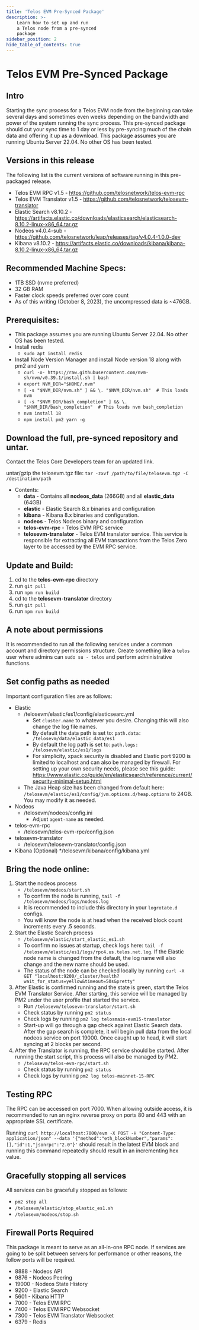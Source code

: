 ```yaml
---
title: 'Telos EVM Pre-Synced Package'
description: >-
    Learn how to set up and run
    a Telos node from a pre-synced
    package
sidebar_position: 2
hide_table_of_contents: true
---
```


# Telos EVM Pre-Synced Package

## Intro
Starting the sync process for a Telos EVM node from the beginning can take several days and sometimes even weeks depending on the bandwidth and power of the system running the sync process. This pre-synced package should cut your sync time to 1 day or less by pre-syncing much of the chain data and offering it up as a download. This package assumes you are running Ubuntu Server 22.04. No other OS has been tested. 

## Versions in this release
The following list is the current versions of software running in this pre-packaged release.
* Telos EVM RPC v1.5 - https://github.com/telosnetwork/telos-evm-rpc
* Telos EVM Translator v1.5 - https://github.com/telosnetwork/telosevm-translator
* Elastic Search v8.10.2 - https://artifacts.elastic.co/downloads/elasticsearch/elasticsearch-8.10.2-linux-x86_64.tar.gz
* Nodeos v4.0.4-sub - https://github.com/telosnetwork/leap/releases/tag/v4.0.4-1.0.0-dev
* Kibana v8.10.2 - https://artifacts.elastic.co/downloads/kibana/kibana-8.10.2-linux-x86_64.tar.gz

## Recommended Machine Specs: 
* 1TB SSD (nvme preferred)
* 32 GB RAM
* Faster clock speeds preferred over core count
* As of this writing (October 8, 2023), the uncompressed data is ~476GB.

## Prerequisites: 
* This package assumes you are running Ubuntu Server 22.04. No other OS has been tested.
* Install redis
  * `sudo apt install redis`
* Install Node Version Manager and install Node version 18 along with pm2 and yarn
  * `curl -o- https://raw.githubusercontent.com/nvm-sh/nvm/v0.39.1/install.sh | bash`
  * `export NVM_DIR="$HOME/.nvm"`
  * `[ -s "$NVM_DIR/nvm.sh" ] && \. "$NVM_DIR/nvm.sh"  # This loads nvm`
  * `[ -s "$NVM_DIR/bash_completion" ] && \. "$NVM_DIR/bash_completion"  # This loads nvm bash_completion`
  * `nvm install 18`
  * `npm install pm2 yarn -g`

## Download the full, pre-synced repository and untar. 
Contact the Telos Core Developers team for an updated link.

untar/gzip the telosevm.tgz file: `tar -zxvf /path/to/file/telosevm.tgz -C /destination/path`

* Contents:
  * **data** - Contains all **nodeos_data** (266GB) and all **elastic_data** (64GB)
  * **elastic** - Elastic Search 8.x binaries and configuration
  * **kibana** - Kibana 8.x binaries and configuration.
  * **nodeos** - Telos Nodeos binary and configuration
  * **telos-evm-rpc** - Telos EVM RPC service
  * **telosevm-translator** - Telos EVM translator service. This service is responsible for extracting all EVM transactions from the Telos Zero layer to be accessed by the EVM RPC service.

## Update and Build:

1. cd to the **telos-evm-rpc** directory
1. run `git pull`
1. run `npm run build`
1. cd to the **telosevm-translator** directory
1. run `git pull`
1. run `npm run build`

## A note about permissions
It is recommended to run all the following services under a common account and directory permissions structure. Create something like a `telos` user where admins can `sudo su - telos` and perform administrative functions.

## Set config paths as needed
Important configuration files are as follows:

* Elastic
  * /telosevm/elastic/es1/config/elasticsearc.yml
    * Set `cluster.name` to whatever you desire. Changing this will also change the log file names.
    * By default the data path is set to: `path.data: /telosevm/data/elastic_data/es1`
    * By default the log path is set to: `path.logs: /telosevm/elastic/es1/logs`
    * For simplicity, xpack security is disabled and Elastic port 9200 is limited to localhost and can also be managed by firewall. For setting up your own security needs, please see this guide: https://www.elastic.co/guide/en/elasticsearch/reference/current/security-minimal-setup.html
  * The Java Heap size has been changed from default here: `/telosevm/elastic/es1/config/jvm.options.d/heap.options` to 24GB. You may modify it as needed.
* Nodeos
  * /telosevm/nodeos/config.ini
    * Adjust `agent-name` as needed.
* telos-evm-rpc
  * /telosevm/telos-evm-rpc/config.json
* telosevm-translator
    * /telosevm/telosevm-translator/config.json
* Kibana (Optional)
  */telosevm/kibana/config/kibana.yml

## Bring the node online:
1. Start the nodeos process
   * `/telosevm/nodeos/start.sh`
   * To confirm the node is running, `tail -f /telosevm/nodeos/logs/nodeos.log`
   * It is recommended to include this directory in your `logrotate.d` configs.
   * You will know the node is at head when the received block count increments every .5 seconds.
1. Start the Elastic Search process
   * `/telosevm/elastic/start_elastic_es1.sh`
   * To confirm no issues at startup, check logs here: `tail -f /telosevm/elastic/es1/logs/rpc4.us.telos.net.log`. If the Elastic node name is changed from the default, the log name will also change and the new name should be used.
   * The status of the node can be checked locally by running `curl -X GET "localhost:9200/_cluster/health?wait_for_status=yellow&timeout=50s&pretty"`
1. After Elastic is confirmed running and the state is green, start the Telos EVM Translator Service. After starting, this service will be managed by PM2 under the user profile that started the service.
   * Run `/telosevm/telosevm-translator/start.sh`
   * Check status by running `pm2 status`
   * Check logs by running `pm2 log telosmain-evm15-translator`
   * Start-up will go through a gap check against Elastic Search data. After the gap search is complete, it will begin pull data from the local nodeos service on port 19000. Once caught up to head, it will start syncing at 2 blocks per second.
2. After the Translator is running, the RPC service should be started. After running the start script, this process will also be managed by PM2.
   * `/telosevm/telos-evm-rpc/start.sh`
   * Check status by running `pm2 status`
   * Check logs by running `pm2 log telos-mainnet-15-RPC`

## Testing RPC
The RPC can be accessed on port 7000. When allowing outside access, it is recommended to run an nginx reverse proxy on ports 80 and 443 with an appropriate SSL certificate.

Running `curl http://localhost:7000/evm -X POST -H "Content-Type: application/json" --data '{"method":"eth_blockNumber","params":[],"id":1,"jsonrpc":"2.0"}'` should result in the latest EVM block and running this command repeatedly should result in an incrementing hex value.

## Gracefully stopping all services
All services can be gracefully stopped as follows:
* `pm2 stop all`
* `/telosevm/elastic/stop_elastic_es1.sh`
* `/telosevm/nodeos/stop.sh`

## Firewall Ports Required
This package is meant to serve as an all-in-one RPC node. If services are going to be split between servers for performance or other reasons, the follow ports will be required. 
* 8888 - Nodeos API
* 9876 - Nodeos Peering
* 19000 - Nodeos State History
* 9200 - Elastic Search
* 5601 - Kibana HTTP
* 7000 - Telos EVM RPC
* 7400 - Telos EVM RPC Websocket
* 7300 - Telos EVM Translator Websocket
* 6379 - Redis



